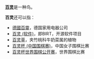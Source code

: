 '''[[百灵|百灵]]'''是一种鸟。

'''百灵'''还可以指：
*[[德國百靈|德國百靈]]，德国家用电器公司
*[[百灵_(软件)|百灵 (软件)]]，即BIRT，开源软件项目
*[[百灵草|百灵草]]，夹竹桃科牛奶菜属的植物
*[[百灵杯_(中国围棋赛)|百灵杯 (中国围棋赛)]]，中国女子围棋比赛
*[[百灵杯世界围棋公开赛|百灵杯世界围棋公开赛]]，世界围棋比赛

{{Disambig|Cat=二字消歧义}}